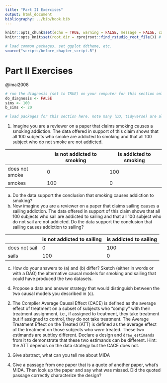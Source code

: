 ```yaml
---
title: "Part II Exercises"
output: html_document
bibliography: ../bib/book.bib 
---
```


<!-- note do_bookdown is set in index.rmd, so we know if you're running just this .Rmd or compiling the book-->
```r
knitr::opts_chunk$set(echo = TRUE, warning = FALSE, message = FALSE, cache = FALSE)
knitr::opts_knit$set(root.dir = rprojroot::find_rstudio_root_file()) # files are all relative to RStudio project home
```

```r
# load common packages, set ggplot ddtheme, etc.
source("scripts/before_chapter_script.R")
```

<!-- start post here, do not edit above -->

# Part II Exercises


@imai2008

<!-- make sure to rename the section title below -->

```r
# run the diagnosis (set to TRUE) on your computer for this section only before pushing to Github. no diagnosis will ever take place on github.
do_diagnosis <- FALSE
sims <- 100
b_sims <- 20
```

```r
# load packages for this section here. note many (DD, tidyverse) are already available, see scripts/package-list.R
```

<!-- You can use the global bib file via rmarkdown cites like this: @imai2008 -->


1. Imagine you are a reviewer on a paper that claims smoking causes a smoking addiction. The data offered in support of this claim shows that all 100 subjects who smoke are addicted to smoking and that all 100 subject who do not smoke are not addicted.  

|                | is not addicted to smoking | is addicted to smoking |
| -------------- | -------------------------- | ---------------------- |
| does not smoke | 0                          | 100                    |
| smokes         | 100                        | 0                      |

a. Do the data support the conclusion that smoking causes addiction to smoking?
b. Now imagine you are a reviewer on a paper that claims sailing causes a sailing addiction. The data offered in support of this claim shows that all 100 subjects who sail are addicted to sailing and that all 100 subject who do not sail are not addicted. Do the data support the conclusion that sailing causes addiction to sailing?

|               | is not addicted to sailing | is addicted to sailing |
| ------------- | -------------------------- | ---------------------- |
| does not sail | 0                          | 100                    |
| sails         | 100                        | 0                      |

c. How do your answers to (a) and (b) differ? Sketch (either in words or with a DAG) the alternative causal models for smoking and sailing that could have produced the two datasets.

d. Propose a data and answer strategy that would distinguish between the two causal models you described in (c).


2. The Complier Average Causal Effect (CACE) is defined as the average effect of treatment on a subset of subjects who "comply" with their treatment assignment, i.e., if assigned to treatment, they take treatment but if assigned to control, they do not take treatment. The Average Treatment Effect on the Treated (ATT) is defined as the average effect of the treatment on those subjects who *were* treated. These two estimands are subtley different. Declare a design and `draw_estimands` from it to demonstrate that these two estimands can be different. Hint: the ATT depends on the data strategy but the CACE does not.


3. Give abstract, what can you tell me about MIDA

4. Give a passage from one paper that is a quote of another paper, what's MIDA. Then look up the paper and say what was missed. Did the quoted passage correctly characterize the design?
